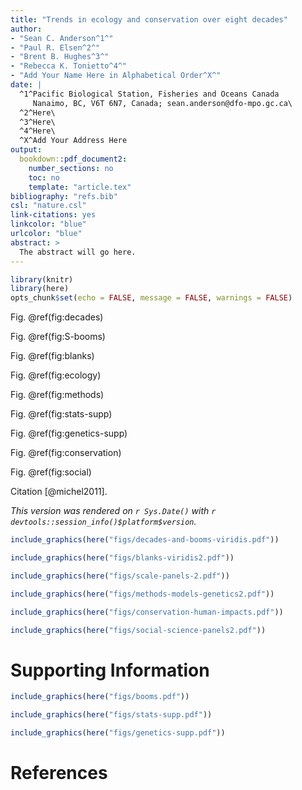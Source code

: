 ```yaml
---
title: "Trends in ecology and conservation over eight decades"
author:
- "Sean C. Anderson^1^"
- "Paul R. Elsen^2^"
- "Brent B. Hughes^3^"
- "Rebecca K. Tonietto^4^"
- "Add Your Name Here in Alphabetical Order^X^"
date: |
  ^1^Pacific Biological Station, Fisheries and Oceans Canada
     Nanaimo, BC, V6T 6N7, Canada; sean.anderson@dfo-mpo.gc.ca\
  ^2^Here\
  ^3^Here\
  ^4^Here\
  ^X^Add Your Address Here
output:
  bookdown::pdf_document2:
    number_sections: no
    toc: no
    template: "article.tex"
bibliography: "refs.bib"
csl: "nature.csl"
link-citations: yes
linkcolor: "blue"
urlcolor: "blue"
abstract: >
  The abstract will go here.
---
```


\clearpage

```r
library(knitr)
library(here)
opts_chunk$set(echo = FALSE, message = FALSE, warnings = FALSE)
```

Fig. \@ref(fig:decades)

Fig. \@ref(fig:S-booms)

Fig. \@ref(fig:blanks)

Fig. \@ref(fig:ecology)

Fig. \@ref(fig:methods)

Fig. \@ref(fig:stats-supp)

Fig. \@ref(fig:genetics-supp)

Fig. \@ref(fig:conservation)

Fig. \@ref(fig:social)

Citation [@michel2011].

*This version was rendered on `r Sys.Date()` with 
`r devtools::session_info()$platform$version`.*

\clearpage

```r
include_graphics(here("figs/decades-and-booms-viridis.pdf"))
```

\clearpage

```r
include_graphics(here("figs/blanks-viridis2.pdf"))
```

\clearpage

```r
include_graphics(here("figs/scale-panels-2.pdf"))
```

\clearpage

```r
include_graphics(here("figs/methods-models-genetics2.pdf"))
```

\clearpage

```r
include_graphics(here("figs/conservation-human-impacts.pdf"))
```

\clearpage

```r
include_graphics(here("figs/social-science-panels2.pdf"))
```

\clearpage

\renewcommand{\thefigure}{S\arabic{figure}}
\renewcommand{\thetable}{S\arabic{table}}
\setcounter{figure}{0}
\setcounter{table}{0}

# Supporting Information

\clearpage

```r
include_graphics(here("figs/booms.pdf"))
```

\clearpage

```r
include_graphics(here("figs/stats-supp.pdf"))
```

\clearpage

```r
include_graphics(here("figs/genetics-supp.pdf"))
```

\clearpage

# References
